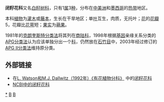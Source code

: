 {{Automatic Taxobox
| taxon = Stegnospermataceae
| image = Stegnosperma Cubense.JPG
|image_caption= ''[[Stegnosperma_cubense|Stegnosperma cubense]]''
| authority = [[Takenoshin_Nakai|Nakai]], 1942
| subdivision_ranks = Species
| subdivision = 
* ''[[Stegnosperma_cubense|Stegnosperma cubense]]''
* ''[[Stegnosperma_halimifolium|Stegnosperma halimifolium]]''
* ''[[Stegnosperma_sanchezii|Stegnosperma sanchezii]]''
* ''[[Stegnosperma_watsonii|Stegnosperma watsonii]]''
}}

'''闭籽花科'''又名[[白籽树科|白籽树科]]，只有1[[属|属]]3[[种|种]]，分布在[[中美洲|中美洲]]和[[墨西哥|墨西哥]]的[[热带|热带]]地区。

本科[[植物|植物]]为[[灌木|灌木]]或[[藤本|藤本]]，生长在干旱地区；单[[叶|叶]]互生，肉质，无托叶；[[花|花]]的[[花瓣|花瓣]]5，花瓣比[[花萼|花萼]]短；[[果实|果实]]为[[蒴果|蒴果]]。

1981年的[[克朗奎斯特分类法|克朗奎斯特分类法]]将其列在[[商陆科|商陆科]]，1998年根据[[基因|基因]]亲缘关系分类的[[APG分类法|APG分类法]]认为应该单独分出一个[[科|科]]，仍然放在[[石竹目|石竹目]]中，2003年经过修订的[[APG_II分类法|APG II分类法]]维持原分类。

== 外部链接 ==
*在[http://delta-intkey.com/angio/ L. Watson和M.J. Dallwitz（1992年）《有花植物分科》] {{Wayback|url=http://delta-intkey.com/angio/ |date=20070103200438 }}中的[http://delta-intkey.com/angio/www/stegnosp.htm 闭籽花科] {{Wayback|url=http://delta-intkey.com/angio/www/stegnosp.htm |date=20200104000317 }}
* [http://www.ncbi.nlm.nih.gov/Taxonomy/Browser/wwwtax.cgi?lin=s&p=has_linkout&id=232387 NCBI中的闭籽花科] {{Wayback|url=http://www.ncbi.nlm.nih.gov/Taxonomy/Browser/wwwtax.cgi?lin=s&p=has_linkout&id=232387 |date=20190713021522 }}
{{Taxonbar|from=Q144400}}

[[Category:闭籽花科|*]]
[[Category:植物科名|B]]
[[Category:中井猛之進命名的生物分類|B]]